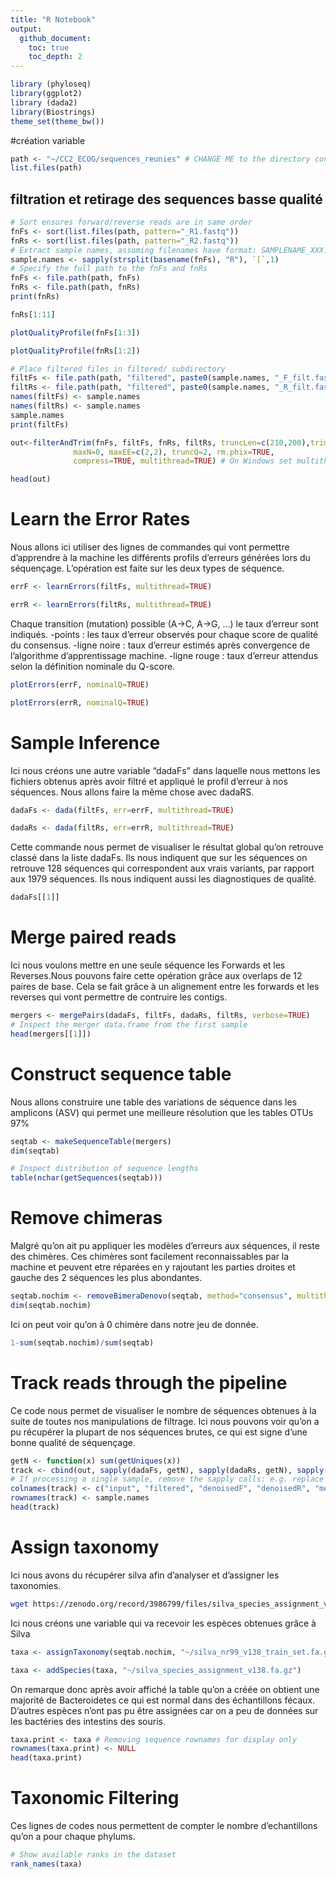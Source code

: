 ```yaml
---
title: "R Notebook"
output: 
  github_document:
    toc: true
    toc_depth: 2
---
```


```r
library (phyloseq)
library(ggplot2)
library (dada2)
library(Biostrings)
theme_set(theme_bw())
```

#création variable
```r
path <- "~/CC2_ECOG/sequences_reunies" # CHANGE ME to the directory containing the fastq files after unzipping.
list.files(path)
```
## filtration et retirage des sequences basse qualité
```r
# Sort ensures forward/reverse reads are in same order
fnFs <- sort(list.files(path, pattern="_R1.fastq"))
fnRs <- sort(list.files(path, pattern="_R2.fastq"))
# Extract sample names, assuming filenames have format: SAMPLENAME_XXX.fastq
sample.names <- sapply(strsplit(basename(fnFs), "R"), `[`,1)
# Specify the full path to the fnFs and fnRs
fnFs <- file.path(path, fnFs)
fnRs <- file.path(path, fnRs)
print(fnRs)
```

```r
fnRs[1:11]
```

```r
plotQualityProfile(fnFs[1:3])
```



```r
plotQualityProfile(fnRs[1:2])
```

```r
# Place filtered files in filtered/ subdirectory
filtFs <- file.path(path, "filtered", paste0(sample.names, "_F_filt.fastq.gz"))
filtRs <- file.path(path, "filtered", paste0(sample.names, "_R_filt.fastq.gz"))
names(filtFs) <- sample.names
names(filtRs) <- sample.names
sample.names
print(filtFs)
```

```r
out<-filterAndTrim(fnFs, filtFs, fnRs, filtRs, truncLen=c(210,200),trimLeft=c(21),
              maxN=0, maxEE=c(2,2), truncQ=2, rm.phix=TRUE,
              compress=TRUE, multithread=TRUE) # On Windows set multithread=FALSE
```

```r
head(out)
```
# Learn the Error Rates
 Nous allons ici utiliser des lignes de commandes qui vont permettre d'apprendre à la machine les différents profils d'erreurs générées lors du séquençage. L'opération est faite sur les deux types de séquence.
 
```r
errF <- learnErrors(filtFs, multithread=TRUE)
```

```r
errR <- learnErrors(filtRs, multithread=TRUE)
```
Chaque transition (mutation) possible (A→C, A→G, ...) le taux d'erreur sont indiqués. 
-points : les taux d'erreur observés pour chaque score de qualité du consensus. 
-ligne noire : taux d'erreur estimés après convergence de l'algorithme d'apprentissage machine. 
-ligne rouge : taux d'erreur attendus selon la définition nominale du Q-score.
```r
plotErrors(errF, nominalQ=TRUE)
```
```r
plotErrors(errR, nominalQ=TRUE)
```
# Sample Inference
Ici nous créons une autre variable "dadaFs" dans laquelle nous mettons les fichiers obtenus après avoir filtré et appliqué le profil d'erreur à nos séquences. Nous allons faire la même chose avec dadaRS.

```r
dadaFs <- dada(filtFs, err=errF, multithread=TRUE)
```
```r
dadaRs <- dada(filtRs, err=errR, multithread=TRUE)
```
Cette commande nous permet de visualiser le résultat global qu'on retrouve classé dans la liste dadaFs. Ils nous indiquent que sur les séquences on retrouve 128 séquences qui correspondent aux vrais variants, par rapport aux 1979 séquences. Ils nous indiquent aussi les diagnostiques de qualité.
```r
dadaFs[[1]]
```
# Merge paired reads
Ici nous voulons mettre en une seule séquence les Forwards et les Reverses.Nous pouvons faire cette opération grâce aux overlaps de 12 paires de base. Cela se fait grâce à un alignement entre les forwards et les reverses qui vont permettre de contruire les contigs.
```r
mergers <- mergePairs(dadaFs, filtFs, dadaRs, filtRs, verbose=TRUE)
# Inspect the merger data.frame from the first sample
head(mergers[[1]])
```
# Construct sequence table
Nous allons construire une table des variations de séquence dans les amplicons (ASV) qui permet une meilleure résolution que les tables OTUs 97%
```r
seqtab <- makeSequenceTable(mergers)
dim(seqtab)
```
```r
# Inspect distribution of sequence lengths
table(nchar(getSequences(seqtab)))
```
# Remove chimeras
Malgré qu'on ait pu appliquer les modèles d'erreurs aux séquences, il reste des chimères. Ces chimères sont facilement reconnaissables par la machine et peuvent etre réparées en y rajoutant les parties droites et gauche des 2 séquences les plus abondantes.
```r
seqtab.nochim <- removeBimeraDenovo(seqtab, method="consensus", multithread=TRUE, verbose=TRUE)
dim(seqtab.nochim)
```
Ici on peut voir qu'on à 0 chimère dans notre jeu de donnée.
```r
1-sum(seqtab.nochim)/sum(seqtab)
```
# Track reads through the pipeline
Ce code nous permet de visualiser le nombre de séquences obtenues à la suite de toutes nos manipulations de filtrage. Ici nous pouvons voir qu'on a pu récupérer la plupart de nos séquences brutes, ce qui est signe d'une bonne qualité de séquençage.
```r
getN <- function(x) sum(getUniques(x))
track <- cbind(out, sapply(dadaFs, getN), sapply(dadaRs, getN), sapply(mergers, getN), rowSums(seqtab.nochim))
# If processing a single sample, remove the sapply calls: e.g. replace sapply(dadaFs, getN) with getN(dadaFs)
colnames(track) <- c("input", "filtered", "denoisedF", "denoisedR", "merged", "nonchim")
rownames(track) <- sample.names
head(track)
```
# Assign taxonomy
Ici nous avons du récupérer silva afin d'analyser et d'assigner les taxonomies.
```bash
wget https://zenodo.org/record/3986799/files/silva_species_assignment_v138.fa.gz
```
Ici nous créons une variable qui va recevoir les espèces obtenues grâce à Silva

```r
taxa <- assignTaxonomy(seqtab.nochim, "~/silva_nr99_v138_train_set.fa.gz", multithread=TRUE)
```

```r
taxa <- addSpecies(taxa, "~/silva_species_assignment_v138.fa.gz")
```
On remarque donc après avoir affiché la table qu'on a créée on obtient une majorité de  Bacteroidetes ce qui est normal dans des échantillons fécaux. D'autres espèces n'ont pas pu être assignées car on a peu de données sur les bactéries des intestins des souris. 
```r
taxa.print <- taxa # Removing sequence rownames for display only
rownames(taxa.print) <- NULL
head(taxa.print)
```

# Taxonomic Filtering
 Ces lignes de codes nous permettent de compter le nombre d'echantillons qu'on a pour chaque phylums.
```r
# Show available ranks in the dataset
rank_names(taxa)
```







